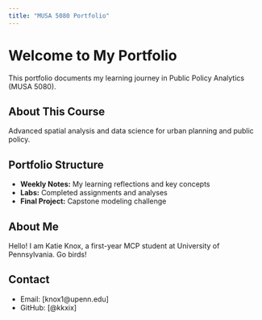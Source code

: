 ```yaml
---
title: "MUSA 5080 Portfolio"
---
```


# Welcome to My Portfolio

This portfolio documents my learning journey in Public Policy Analytics (MUSA 5080).

## About This Course
Advanced spatial analysis and data science for urban planning and public policy.

## Portfolio Structure
- **Weekly Notes:** My learning reflections and key concepts
- **Labs:** Completed assignments and analyses
- **Final Project:** Capstone modeling challenge

## About Me
Hello! I am Katie Knox, a first-year MCP student at University of Pennsylvania. Go birds!

## Contact
- Email: [knox1@upenn.edu]
- GitHub: [@kkxix]
